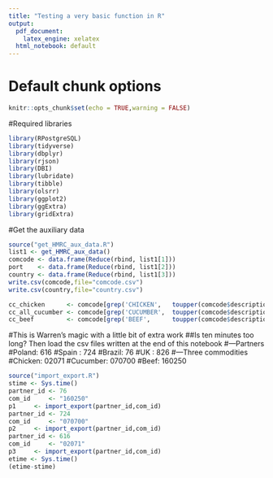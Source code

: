 ```yaml
---
title: "Testing a very basic function in R"
output:
  pdf_document:
    latex_engine: xelatex
  html_notebook: default
---
```


# Default chunk options
```r
knitr::opts_chunk$set(echo = TRUE,warning = FALSE)
```
#Required libraries
```r
library(RPostgreSQL)
library(tidyverse)
library(dbplyr)
library(rjson)
library(DBI)
library(lubridate)
library(tibble)
library(olsrr)
library(ggplot2)
library(ggExtra)
library(gridExtra)
```
#Get the auxiliary data
```r
source("get_HMRC_aux_data.R")
list1 <- get_HMRC_aux_data()
comcode <- data.frame(Reduce(rbind, list1[1]))
port    <- data.frame(Reduce(rbind, list1[2]))
country <- data.frame(Reduce(rbind, list1[3]))
write.csv(comcode,file="comcode.csv")
write.csv(country,file="country.csv")
```
```r
cc_chicken      <- comcode[grep('CHICKEN',   toupper(comcode$description)),]
cc_all_cucumber <- comcode[grep('CUCUMBER',  toupper(comcode$description)),]
cc_beef         <- comcode[grep('BEEF',      toupper(comcode$description)),]
```
#This is Warren's magic with a little bit of extra work
##Is ten minutes too long? Then load the csv files written at the end of this notebook
#---Partners
#Poland: 616
#Spain : 724
#Brazil: 76
#UK    : 826
#---Three commodities
#Chicken:  02071
#Cucumber: 070700
#Beef:     160250

```r
source("import_export.R")
stime <- Sys.time()
partner_id <- 76
com_id     <- "160250"
p1     <- import_export(partner_id,com_id)
partner_id <- 724
com_id     <- "070700"
p2     <- import_export(partner_id,com_id)
partner_id <- 616
com_id     <- "02071"
p3     <- import_export(partner_id,com_id)
etime <- Sys.time()
(etime-stime)
```



